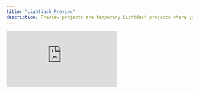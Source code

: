 ```yaml
---
title: "Lightdash Preview"
description: Preview projects are temporary Lightdash projects where you can safely experiment with your metrics, dimensions and charts without affecting your production project.
---
```


<iframe src="https://www.loom.com/embed/fddc9adab0694f60a85d0a48d67469be" frameborder="0" webkitallowfullscreen mozallowfullscreen allowfullscreen style={{ width: '100%', height: '400px' }} />

Preview projects will copy all spaces/charts/dashboards into your new preview project, so you can test the content and also run [validation](/guides/cli/how-to-use-lightdash-validate). This is only copied on preview creation, you can't sync the content afterwards.

### Run `lightdash preview` from inside your project

```bash
# This will create a preview and will wait until you press a key to delete the preview project
lightdash preview
```

or

```bash
# This will create a preview and exit, you will have to run lightdash stop-preview to delete it
lightdash start-preview
```

Then `cmd` + `click` to open the preview link from your terminal. Once you're in Lightdash go to `Explore` --> `Tables`, then click on the model(s) you just updated to see your changes and play around with them.

<Info>
  **Problems with credentials?**

When you create preview projects, Lightdash will use the same warehouse connection settings you have in your`profiles.yml` file for your current dbt project. This can be a problem if you're using a local database that your laptop can reach but your Lightdash instance cannot.
<Info/>

## Set up developer previews on your pull requests

If you've connected Lightdash to GitHub, you can setup a `github action` and get Lightdash to create new dynamic `preview` projects automatically when a new `pull request` is created, and it will automatically delete the `preview` project when the `pull request` is closed or merged.

### Step 1: add the credentials to Github secrets

If you haven't already set up a GitHub action for Lightdash, you'll need to add some secrets to GitHub. If you already have a GitHub action for Lightdash, then you can use the same Lightdash secrets you created for your other action.

We are going to add some secrets and config to GitHub actions, but you don't want those to be public, so the best way to do this is to add them as secrets on Github.

<Info>
  If you already have a GitHub action for Lightdash, then you can use the same Lightdash secrets you created for your other action.
</Info>

Go to your repo, click on `Settings` , on the left sidebar, click on `Secrets` under `Security`. Now click on the `New repository secret`

<Frame>
  <img src="/images/guides/cli/github-secrets-fc35152c7ebb768974b385a0e2601dc5.jpg" alt="" />
</Frame>

We need to add the following secrets:

##### `LIGHTDASH_API_KEY`

Create a new personal access token, by going to `Settings` > `Personal Access Tokens`. This is the token you'll put in for `LIGHTDASH_API_KEY`.

<Frame>
  <img src="/images/guides/cli/personal-access-token-9ed8a8c2b16edc5ee745c4909d4093d3.png" alt="" />
</Frame>

##### `LIGHTDASH_PROJECT`

The UUID for your project. For example, if your URL looks like [`https://eu1.lightdash.cloud/projects/3538ab33-dc90-aabb-bc00-e50bba3a5f69/tables`](https://eu1.lightdash.cloud/projects/3538ab33-dc90-aabb-bc00-e50bba3a5f69/tables), then `3538ab33-dc90-45f0-aabb-e50bba3a5f69` is your `LIGHTDASH_PROJECT`

##### `LIGHTDASH_URL`

This is either [`https://eu1.lightdash.cloud`](https://eu1.lightdash.cloud) or [`https://app.lightdash.cloud`](https://app.lightdash.cloud) for Lightdash Cloud users (check the URL to your Lightdash project). If you self-host, this should be your own custom domain.

##### `DBT_PROFILES`

Some tips for this bit:

* You might be able to copy a bunch of the information from your local `profiles.yml` file. You can see what's in there by typing `cat ~/.dbt/profiles.yml` in your terminal.

* If you have a separate `prod` and `dev` profile, you probably want to use the information from your `prod` profile for your GitHub action.

* If you want to have different connection settings depending on the user that opened the pull request (dev profiles), then [check out this guide](/guides/cli/how-to-use-lightdash-preview#how-to-use-the-developer-credentials-in-your-preview-project).

Find your data warehouse from the list below to get a profiles.yml file template. Fill out this template, and this is your `DBT_PROFILES` secret.

<AccordionGroup>
  <Accordion title="BigQuery">
    BigQuery OAuth:

    Step 1: create a secret called `GOOGLE_APPLICATION_CREDENTIALS`

    Add the service account credentials (the JSON file) that you want to use for your GitHub action. It should look something like this:

    ```json
    {
      "type": "service_account",
      "project_id": "jaffle_shop",
      "private_key_id": "12345",
      "private_key": "-----BEGIN PRIVATE KEY----- ... -----END PRIVATE KEY-----\n",
      "client_email": "jaffle_shop@jaffle_shop.iam.gserviceaccount.com",
      "client_id": "12345",
      "auth_uri": "https://accounts.google.com/o/oauth2/auth",
      "token_uri": "https://oauth2.googleapis.com/token",
      "auth_provider_x509_cert_url": "https://www.googleapis.com/oauth2/v1/certs",
      "client_x509_cert_url": "https://www.googleapis.com/robot/v1/metadata/x509/jaffle_shop"
    }
    ```

    Step 2: create another secret called `DBT_PROFILES`

    Copy-paste this template into the secret and fill out the details.

    This will always use this project connection in your GitHub actions. If you want your preview projects to have different connection settings depending on the user that opened the pull request (dev profiles), then see what you need to add to your secret [in this guide](/guides/cli/how-to-use-lightdash-preview#how-to-use-the-developer-credentials-in-your-preview-project).

    ```yaml
    [my-bigquery-db]: # this is the name of your project
      target: dev
      outputs:
        dev:
          type: bigquery
          method: oauth
          keyfile: keyfile.json # no need to change this! We'll automatically use the keyfile you created in the last step.
          project: [GCP project id]
          dataset: [the name of your dbt dataset]
    ```

    More info in dbt's profiles docs: [https://docs.getdbt.com/reference/warehouse-profiles/bigquery-profile#service-account-file](https://docs.getdbt.com/reference/warehouse-profiles/bigquery-profile#service-account-file)
  </Accordion>

  <Accordion title="Postgres">
    Postgres profile configuration:

    ```yaml
    company-name:
      target: dev
      outputs:
        dev:
          type: postgres
          host: [hostname]
          user: [username]
          password: [password]
          port: [port]
          dbname: [database name]
          schema: [dbt schema]
          threads: [1 or more]
          keepalives_idle: 0
          connect_timeout: 10
          retries: 1
    ```

    More info in dbt's profiles docs: [https://docs.getdbt.com/reference/warehouse-profiles/postgres-profile#profile-configuration](https://docs.getdbt.com/reference/warehouse-profiles/postgres-profile#profile-configuration)

    This will always use this project connection in your GitHub actions. If you want your preview projects to have different connection settings depending on the user that opened the pull request (dev profiles), then see what you need to add to your secret [in this guide](/guides/cli/how-to-use-lightdash-preview#how-to-use-the-developer-credentials-in-your-preview-project).
  </Accordion>

  <Accordion title="Redshift">
    Redshift password-based authentication:

    ```yaml
    company-name:
      target: dev
      outputs:
        dev:
          type: redshift
          host: [hostname.region.redshift.amazonaws.com]
          user: [username]
          password: [password]
          port: 5439
          dbname: analytics
          schema: analytics
          threads: 4
          keepalives_idle: 240
          connect_timeout: 10
          ra3_node: true # enables cross-database sources
    ```

    More info in dbt's profiles docs: [https://docs.getdbt.com/reference/warehouse-profiles/redshift-profile#password-based-authentication](https://docs.getdbt.com/reference/warehouse-profiles/redshift-profile#password-based-authentication)

    This will always use this project connection in your GitHub actions. If you want your preview projects to have different connection settings depending on the user that opened the pull request (dev profiles), then see what you need to add to your secret [in this guide](/guides/cli/how-to-use-lightdash-preview#how-to-use-the-developer-credentials-in-your-preview-project).
  </Accordion>

  <Accordion title="Snowflake">
    User / Password authentication:

    ```yaml
    my-snowflake-db:
      target: dev
      outputs:
        dev:
          type: snowflake
          account: [account id]

          # User/password auth
          user: [username]
          password: [password]

          role: [user role]
          database: [database name]
          warehouse: [warehouse name]
          schema: [dbt schema]
          threads: [1 or more]
          client_session_keep_alive: False
          query_tag: [anything]
    ```

    More info in dbt's profiles docs: [https://docs.getdbt.com/reference/warehouse-profiles/snowflake-profile#user--password-authentication](https://docs.getdbt.com/reference/warehouse-profiles/snowflake-profile#user--password-authentication)

    This will always use this project connection in your GitHub actions. If you want your preview projects to have different connection settings depending on the user that opened the pull request (dev profiles), then see what you need to add to your secret [in this guide](/guides/cli/how-to-use-lightdash-preview#how-to-use-the-developer-credentials-in-your-preview-project).
  </Accordion>

  <Accordion title="DataBricks">
    Set up a DataBricks target:

    ```yaml
    your_profile_name:
      target: dev
      outputs:
        dev:
          type: databricks
          catalog:
            [
              optional catalog name,
              if you are using Unity Catalog,
              only available in dbt-databricks>=1.1.1,
            ]
          schema: [schema name]
          host: [yourorg.databrickshost.com]
          http_path: [/sql/your/http/path]
          token: [dapiXXXXXXXXXXXXXXXXXXXXXXX] # Personal Access Token (PAT)
          threads: [1 or more]
    ```

    More info in dbt's profiles docs: [https://docs.getdbt.com/reference/warehouse-profiles/bigquery-profile#service-account-json](https://docs.getdbt.com/reference/warehouse-profiles/bigquery-profile#service-account-json)

    This will always use this project connection in your GitHub actions. If you want your preview projects to have different connection settings depending on the user that opened the pull request (dev profiles), then see what you need to add to your secret [in this guide](/guides/cli/how-to-use-lightdash-preview#how-to-use-the-developer-credentials-in-your-preview-project).
  </Accordion>
</AccordionGroup>

### Step 2: Create start-preview.yml and close-preview.yml workflows in Github

Go to your repo, click on `Actions` menu, and click on `Configure`

![Github actions page](/images/guides/cli/github-actions-f74f88aa1b1413a111be7dbf16d65d53.png)

Now copy [this start-preview.yml file](https://github.com/lightdash/cli-actions/blob/main/start-preview.yml) from our [cli-actions](https://github.com/lightdash/cli-actions) repo

And save by clicking on `Start commit`

Do the same with [this close-preview.yml file](https://github.com/lightdash/cli-actions/blob/main/close-preview.yml).

### You're done!

Everytime you create a new `pull request` , a new `preview` project with your `branch` name will be created on your organization. Everytime you make a change to that branch, the preview environment will get updated. Once you close or merge your `pull request`, the `preview` project will get deleted.

You can see the log on `Github actions` page

![Github actions stop preview](/images/guides/cli/github-actions-stop-3e0499fdef89b6723e6c17f80553cdaa.png)

## How to use the developer credentials in your preview project

When developing in dbt, you typically have a different set of credentials and dataset/schema than when you are running in production. Here are two options on how to set them up based on the developer that opened the Pull Request.

<Info>
  If you use dbt cloud IDE to create commits and pull requests you need a few extra steps. We need to add a step in the GitHub action to fetch the user that created the pull request.

  ```yaml
  - uses: actions/github-script@v6
    id: get_pr_creator
    with:
      script: |
        return (
          await github.rest.repos.listPullRequestsAssociatedWithCommit({
            commit_sha: context.sha,
            owner: context.repo.owner,
            repo: context.repo.repo,
          })
        ).data[0].user.login;
      result-encoding: string

  ```

  When copying the following templates, you should replace `${{ github.actor }}` with `${{steps.get_pr_creator.outputs.result}}`.
</Info>

### Using profile targets

Update your `DBT_PROFILES` to have 1 target per developer. The target name should be their GitHub username.

```yaml
jaffle_shop:
  target: prod
  outputs:
    prod:
      type: bigquery
      method: oauth
      keyfile: keyfile.json
      project: jaffle-shop
      dataset: prod
    katie: # example developer 1, should be GitHub username
      type: bigquery
      method: oauth
      keyfile: keyfile.json
      project: jaffle-shop
      dataset: dbt_katie
    jose: # example developer 2
      type: bigquery
      method: oauth
      keyfile: keyfile.json
      project: jaffle-shop
      dataset: dbt_jose
```

Then, update your GitHub action to use the username as the `--target` flag for the `lightdash start-preview` command.

```yaml
run: lightdash start-preview --project-dir "$PROJECT_DIR" --profiles-dir . --name ${GITHUB_REF##*/} --target ${{ github.actor }}
```

### Using github environments

Setup a [GitHub environment](https://docs.github.com/en/actions/deployment/targeting-different-environments/using-environments-for-deployment) for each developer where the secrets are specifically for them. The environment name should be their GitHub username. Then, update your GitHub action to use the username as the environment.

```yaml
jobs:
  preview:
    runs-on: ubuntu-latest
    environment: ${{ github.actor }}
```

## How to use the dbt cloud schema in your preview project

If you are using a [continuous integration job in dbt cloud](https://docs.getdbt.com/docs/deploy/ci-jobs), you can use the schema that is created by dbt cloud (`dbt_cloud_pr_<job_id>_<pr_id>`) for your preview project.

First we need to add an environment variable to your profile.yml file that will be used by dbt to connect to the correct schema.

```yaml
schema: "{{ env_var('DBT_SCHEMA') }}"
```

If you are using BigQuery, it should be `dataset` instead of `schema`.

Then we need to add a step in the GitHub action to fetch the pull request id.

```yaml
- uses: actions/github-script@v6
  id: pr_id
  with:
    script: |
      if (context.issue.number) {
        // Return issue number if present
        return context.issue.number;
      } else {
        // Otherwise return issue number from commit
        return (
          await github.rest.repos.listPullRequestsAssociatedWithCommit({
            commit_sha: context.sha,
            owner: context.repo.owner,
            repo: context.repo.repo,
          })
        ).data[0].number;
      }
    result-encoding: string
```

After that we need to add a new env variable to the step "Lightdash CLI start preview" which is the schema that dbt cloud will use.

Note that in this example we assume the job id is `1234`. You will need to replace this with the actual job id.

```yaml
env:
  # ... keep existing env variables
  DBT_SCHEMA: 'dbt_cloud_pr_1234_${{steps.pr_id.outputs.result}}'
```

Now dbt will use the correct schema when running in the preview environment.